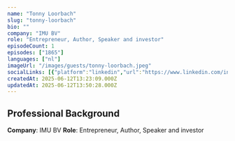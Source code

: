 ```yaml
---
name: "Tonny Loorbach"
slug: "tonny-loorbach"
bio: ""
company: "IMU BV"
role: "Entrepreneur, Author, Speaker and investor"
episodeCount: 1
episodes: ["1865"]
languages: ["nl"]
imageUrl: "/images/guests/tonny-loorbach.jpeg"
socialLinks: [{"platform":"linkedin","url":"https://www.linkedin.com/in/tonnyloorbach/"}]
createdAt: 2025-06-12T13:23:09.000Z
updatedAt: 2025-06-12T13:50:28.000Z
---
```


## Professional Background

**Company**: IMU BV
**Role**: Entrepreneur, Author, Speaker and investor
